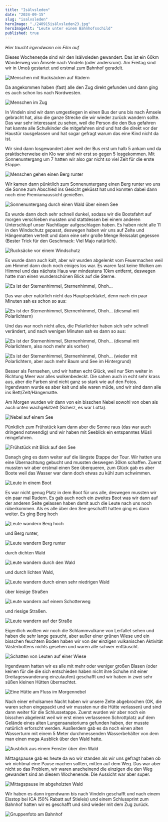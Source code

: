 ```yaml
---
title: "Isälvsleden"
date: "2024-09-15"
slug: "isalvsleden"
heroImage: "./240915isälvsleden23.jpg"
heroImageAlt: "Leute unter einem Bahnhofsschild"
published: true
---
```

*Hier taucht irgendwann ein Film auf*

Dieses Wochenende sind wir den Isälvsleden gewandert. Das ist ein 60km Wanderweg von Åmsele nach Vindeln (oder andersrum).
Am Freitag sind wir in Umeå gestartet und erstmal zum Bahnhof geradelt.

![Menschen mit Rucksäcken auf Rädern](./240915isälvsleden1.jpg)

Da angekommen haben (fast) alle den Zug direkt gefunden und dann ging es auch schon los nach Nordwesten.

![Menschen im Zug](./240915isälvsleden2.jpg)

In Vindeln sind wir dann umgestiegen in einen Bus der uns bis nach Åmsele gebracht hat, also die ganze Strecke die wir wieder zurück wandern sollte. Das war sehr interessant zu sehen, weil die Person die den Bus gefahren hat kannte alle Schulkinder die mitgefahren sind und hat die direkt vor der Haustür rausgelassen und hat sogar gefragt warum das eine Kind nicht da ist.

Wir sind dann losgewandert aber weil der Bus erst um halb 5 ankam und da praktischerweise ein Klo war sind wir erst so gegen 5 losgekommen. Mit Sonnenuntergang um 7 hatten wir also gar nicht so viel Zeit für die erste Etappe.

![Menschen gehen einen Berg runter](./240915isälvsleden3.jpg)

Wir kamen dann pünktlich zum Sonnenuntergang einen Berg runter wo uns die Sonne zum Abschied ins Gesicht geküsst hat und konnten dabei dann noch eine Premiumaussicht genießen.

![Sonnenuntergang durch einen Wald über einem See](./240915isälvsleden4.jpg)

Es wurde dann doch sehr schnell dunkel, sodass wir die Bootsfahrt auf morgen verschieben mussten und stattdessen bei einem anderen Unterschlupf unser Nachtlager aufgeschlagen haben. Es haben nicht alle 11 in den Windschutz gepasst, deswegen haben wir uns auf Zelte und Hängematten verteilt und dann eine sehr große Menge Reissalat gegessen (Bester Trick für den Geschmack: Viel Majo natürlich).

![Rucksäcke vor einem Windschutz](./240915isälvsleden5.jpg)

Es wurde dann auch kalt, aber wir wurden abgelenkt vom Feuermachen weil am Himmel dann doch noch einiges los war. Es waren fast keine Wolken am Himmel und das nächste Haus war mindestens 10km entfernt, deswegen hatte man einen wunderschönen Blick auf die Sterne.

![Es ist der Sternenhimmel, Sternenhimmel, Ohoh…](./240915isälvsleden6.jpg)

Das war aber natürlich nicht das Hauptspektakel, denn nach ein paar Minuten sah es schon so aus:

![Es ist der Sternenhimmel, Sternenhimmel, Ohoh… (diesmal mit Polarlichtern)](./240915isälvsleden7.jpg)

Und das war noch nicht alles, die Polarlichter haben sich sehr schnell verändert, und nach wenigen Minuten sah es dann so aus:

![Es ist der Sternenhimmel, Sternenhimmel, Ohoh… (diesmal mit Polarlichtern, also noch mehr als vorher)](./240915isälvsleden8.jpg)

![Es ist der Sternenhimmel, Sternenhimmel, Ohoh… (wieder mit Polarlichtern, aber auch mehr Baum und See im Hintergrund)](./240915isälvsleden9.jpg)

Besser als Fernsehen, und wir hatten echt Glück, weil nur 5km weiter in Richtung Meer war alles wolkenbedeckt. Die sahen auch in echt sehr krass aus, aber die Farben sind nicht ganz so stark wie auf den Fotos.
Irgendwann wurde es aber kalt und alle waren müde, und wir sind dann alle ins Bett/Zelt/Hängematte.

Am Morgen wurden wir dann von ein bisschen Nebel sowohl von oben als auch unten wachgekitzelt (Scherz, es war Lotta).

![Nebel auf einem See](./240915isälvsleden10.jpg)

Pünktlich zum Frühstück kam dann aber die Sonne raus (das war auch dringend notwendig) und wir haben mit Seeblick ein entspanntes Müsli reingefahren.

![Frühstück mit Blick auf den See](./240915isälvsleden11.jpg)

Danach ging es dann weiter auf die längste Etappe der Tour. Wir hatten uns eine Übernachtung gebucht und mussten deswegen 30km schaffen.
Zuerst mussten wir aber erstmal einen See überqueren, zum Glück gab es aber Boote weil das Wasser war dann doch etwas zu kühl zum schwimmen.

![Leute in einem Boot](./240915isälvsleden12.jpg)

Es war nicht genug Platz in dem Boot für uns alle, deswegen mussten wir ein paar mal Rudern. Es gab auch noch ein zweites Boot was wir dann auf der anderen Seite gelassen haben damit auch die Leute nach uns noch rüberkommen.
Als es alle über den See geschafft hatten ging es dann weiter. Es ging Berg hoch

![Leute wandern Berg hoch](./240915isälvsleden13.jpg)

und Berg runter,

![Leute wandern Berg runter](./240915isälvsleden14.jpg)

durch dichten Wald

![Leute wandern durch den Wald](./240915isälvsleden18.jpg)

und durch lichten Wald,

![Leute wandern durch einen sehr niedrigen Wald](./240915isälvsleden19.jpg)

über kiesige Straßen

![Leute wandern auf einem Schotterweg](./240915isälvsleden16.jpg)

und riesige Straßen.

![Leute wandern auf der Straße](./240915isälvsleden17.jpg)

Eigentlich wollten wir noch die Schlammvulkane von Lerfallet sehen und haben die sehr lange gesucht, aber außer einer grünen Wiese und ein bisschen feuchtem Boden haben wir von der einzigen vulkanischen Aktivität Västerbottens nichts gesehen und waren alle schwer enttäuscht.

![Schatten von Leuten auf einer Wiese](./240915isälvsleden15.jpg)

Irgendwann hatten wir es alle mit mehr oder weniger großen Blasen (oder keinen für die die sich entschieden haben nicht ihre Schuhe mit einer Dreitageswanderung einzulaufen) geschafft und wir haben in zwei sehr süßen kleinen Hütten übernachtet.

![Eine Hütte am Fluss im Morgennebel](./240915isälvsleden20.jpg)

Nach einer erholsamen Nacht haben wir unsere Zelte abgebrochen (OK, die waren schon eingepackt und wir mussten nur die Hütte verlassen) und sind dann weiter für die Schlussetappe.
Zuerst wurden wir aber noch ein bisschen abgelenkt weil wir erst einen verlassenen Schrottplatz auf dem Gelände eines alten Lungensanatoriums gefunden haben, der musste natürlich erforscht werden. Ausßerdem gab es da noch einen alten Wasserturm mit einem 5 Meter durchmessenden Wasserbehälter von dem man einen mega Ausblick über den Wald hatte.

![Ausblick aus einem Fenster über den Wald](./240915isälvsleden21.jpg)

Mittagspause gab es heute da wo wir standen als wir uns gefragt haben ob wir nichtmal eine Pause machen sollten, mitten auf dem Weg. Das war aber nicht so das Problem, wir waren anscheinend die einzigen die den Weg gewandert sind an diesem Wochenende. Die Aussicht war aber super.

![Mittagspause im abgeholzten Wald](./240915isälvsleden22.jpg)

Wir haben es dann irgendwann bis nach Vindeln geschafft und nach einem Eisstop bei ICA (50% Rabatt auf Stieleis) und einem Schlussprint zum Bahnhof hatten wir es geschafft und sind wieder mit dem Zug zurück.

![Gruppenfoto am Bahnhof](./240915isälvsleden23.jpg)